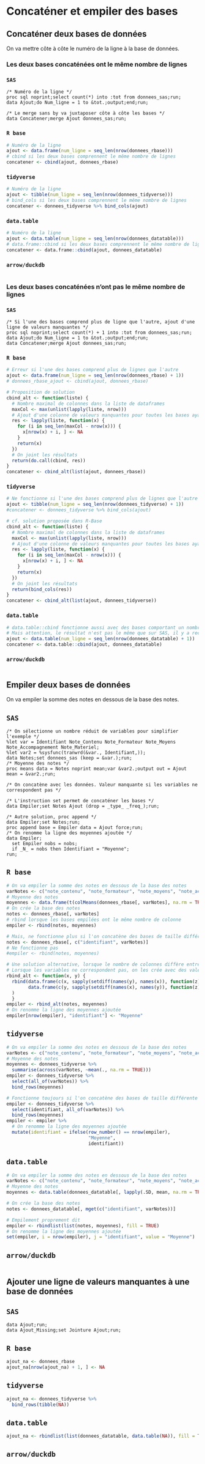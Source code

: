 # Concaténer et empiler des bases

## Concaténer deux bases de données

On va mettre côte à côte le numéro de la ligne à la base de données.

### Les deux bases concaténées ont le même nombre de lignes

::: {.panel-tabset group="language"}

### `SAS` {.unnumbered .unlisted}
``` sas
/* Numéro de la ligne */
proc sql noprint;select count(*) into :tot from donnees_sas;run;
data Ajout;do Num_ligne = 1 to &tot.;output;end;run;

/* Le merge sans by va juxtaposer côte à côte les bases */
data Concatener;merge Ajout donnees_sas;run;
```

### `R base` {.unnumbered .unlisted}
```r
# Numéro de la ligne
ajout <- data.frame(num_ligne = seq_len(nrow(donnees_rbase)))
# cbind si les deux bases comprennent le même nombre de lignes
concatener <- cbind(ajout, donnees_rbase)
```

### `tidyverse` {.unnumbered .unlisted}
```r
# Numéro de la ligne
ajout <- tibble(num_ligne = seq_len(nrow(donnees_tidyverse)))
# bind_cols si les deux bases comprennent le même nombre de lignes
concatener <- donnees_tidyverse %>% bind_cols(ajout)
```

### `data.table` {.unnumbered .unlisted}
```r
# Numéro de la ligne
ajout <- data.table(num_ligne = seq_len(nrow(donnees_datatable)))
# data.frame::cbind si les deux bases comprennent le même nombre de lignes
concatener <- data.frame::cbind(ajout, donnees_datatable)
```

### `arrow/duckdb` {.unnumbered .unlisted}
```r

```

:::

### Les deux bases concaténées n'ont pas le même nombre de lignes

::: {.panel-tabset group="language"}

### `SAS` {.unnumbered .unlisted}
``` sas
/* Si l'une des bases comprend plus de ligne que l'autre, ajout d'une ligne de valeurs manquantes */
proc sql noprint;select count(*) + 1 into :tot from donnees_sas;run;
data Ajout;do Num_ligne = 1 to &tot.;output;end;run;
data Concatener;merge Ajout donnees_sas;run;
```

### `R base` {.unnumbered .unlisted}
```r
# Erreur si l'une des bases comprend plus de lignes que l'autre
ajout <- data.frame(num_ligne = seq_len(nrow(donnees_rbase) + 1))
# donnees_rbase_ajout <- cbind(ajout, donnees_rbase)

# Proposition de solution
cbind_alt <- function(liste) {
  # Nombre maximal de colonnes dans la liste de dataframes
  maxCol <- max(unlist(lapply(liste, nrow)))
  # Ajout d'une colonne de valeurs manquantes pour toutes les bases ayant moins de ligne que le maximum
  res <- lapply(liste, function(x) {
    for (i in seq_len(maxCol - nrow(x))) {
      x[nrow(x) + i, ] <- NA
    }
    return(x)
  })
  # On joint les résultats
  return(do.call(cbind, res))
}
concatener <- cbind_alt(list(ajout, donnees_rbase))
```

### `tidyverse` {.unnumbered .unlisted}
```r
# Ne fonctionne si l'une des bases comprend plus de lignes que l'autre !
ajout <- tibble(num_ligne = seq_len(nrow(donnees_tidyverse) + 1))
#concatener <- donnees_tidyverse %>% bind_cols(ajout)

# cf. solution proposée dans R-Base
cbind_alt <- function(liste) {
  # Nombre maximal de colonnes dans la liste de dataframes
  maxCol <- max(unlist(lapply(liste, nrow)))
  # Ajout d'une colonne de valeurs manquantes pour toutes les bases ayant moins de ligne que le maximum
  res <- lapply(liste, function(x) {
    for (i in seq_len(maxCol - nrow(x))) {
      x[nrow(x) + i, ] <- NA
    }
    return(x)
  })
  # On joint les résultats
  return(bind_cols(res))
}
concatener <- cbind_alt(list(ajout, donnees_tidyverse))
```

### `data.table` {.unnumbered .unlisted}
```r
# data.table::cbind fonctionne aussi avec des bases comportant un nombre différent de lignes
# Mais attention, le résultat n'est pas le même que sur SAS, il y a recycling
ajout <- data.table(num_ligne = seq_len(nrow(donnees_datatable) + 1))
concatener <- data.table::cbind(ajout, donnees_datatable)
```

### `arrow/duckdb` {.unnumbered .unlisted}
```r

```

:::


## Empiler deux bases de données

On va empiler la somme des notes en dessous de la base des notes.

::: {.panel-tabset group="language"}

## `SAS` {.unnumbered .unlisted}
``` sas
/* On sélectionne un nombre réduit de variables pour simplifier l'exemple */
%let var = Identifiant Note_Contenu Note_Formateur Note_Moyens Note_Accompagnement Note_Materiel;
%let var2 = %sysfunc(tranwrd(&var., Identifiant,));
data Notes;set donnees_sas (keep = &var.);run;
/* Moyenne des notes */
proc means data = Notes noprint mean;var &var2.;output out = Ajout mean = &var2.;run;

/* On concatène avec les données. Valeur manquante si les variables ne correspondent pas */

/* L'instruction set permet de concaténer les bases */
data Empiler;set Notes Ajout (drop = _type_ _freq_);run;

/* Autre solution, proc append */
data Empiler;set Notes;run;
proc append base = Empiler data = Ajout force;run;
/* On renomme la ligne des moyennes ajoutée */
data Empiler;
  set Empiler nobs = nobs;
  if _N_ = nobs then Identifiant = "Moyenne";
run;
```

## `R base` {.unnumbered .unlisted}
```r
# On va empiler la somme des notes en dessous de la base des notes
varNotes <- c("note_contenu", "note_formateur", "note_moyens", "note_accompagnement", "note_materiel")
# Moyenne des notes
moyennes <- data.frame(t(colMeans(donnees_rbase[, varNotes], na.rm = TRUE)))
# On crée la base des notes
notes <- donnees_rbase[, varNotes]
# rbind lorsque les bases empilées ont le même nombre de colonne
empiler <- rbind(notes, moyennes)

# Mais, ne fonctionne plus si l'on concatène des bases de taille différente
notes <- donnees_rbase[, c("identifiant", varNotes)]
# Ne fonctionne pas
#empiler <- rbind(notes, moyennes)

# Une solution alternative, lorsque le nombre de colonnes diffère entre les deux bases
# Lorsque les variables ne correspondent pas, on les crée avec des valeurs manquantes, via setdiff
rbind_alt <- function(x, y) {
  rbind(data.frame(c(x, sapply(setdiff(names(y), names(x)), function(z) NA))),
        data.frame(c(y, sapply(setdiff(names(x), names(y)), function(z) NA)))
  )
  }
empiler <- rbind_alt(notes, moyennes)
# On renomme la ligne des moyennes ajoutée
empiler[nrow(empiler), "identifiant"] <- "Moyenne"
```

## `tidyverse` {.unnumbered .unlisted}
```r
# On va empiler la somme des notes en dessous de la base des notes
varNotes <- c("note_contenu", "note_formateur", "note_moyens", "note_accompagnement", "note_materiel")
# Moyenne des notes
moyennes <- donnees_tidyverse %>% 
  summarise(across(varNotes, ~mean(., na.rm = TRUE)))
empiler <- donnees_tidyverse %>% 
  select(all_of(varNotes)) %>% 
  bind_rows(moyennes)

# Fonctionne toujours si l'on concatène des bases de taille différente
empiler <- donnees_tidyverse %>% 
  select(identifiant, all_of(varNotes)) %>% 
  bind_rows(moyennes)
empiler <- empiler %>% 
  # On renomme la ligne des moyennes ajoutée
  mutate(identifiant = ifelse(row_number() == nrow(empiler),
                              "Moyenne",
                              identifiant))
```

## `data.table` {.unnumbered .unlisted}
```r
# On va empiler la somme des notes en dessous de la base des notes
varNotes <- c("note_contenu", "note_formateur", "note_moyens", "note_accompagnement", "note_materiel")
# Moyenne des notes
moyennes <- data.table(donnees_datatable[, lapply(.SD, mean, na.rm = TRUE), .SDcols = varNotes])

# On crée la base des notes
notes <- donnees_datatable[, mget(c("identifiant", varNotes))]

# Empilement proprement dit
empiler <- rbindlist(list(notes, moyennes), fill = TRUE)
# On renomme la ligne des moyennes ajoutée
set(empiler, i = nrow(empiler), j = "identifiant", value = "Moyenne")
```

## `arrow/duckdb` {.unnumbered .unlisted}
```r

```

:::

## Ajouter une ligne de valeurs manquantes à une base de données
::: {.panel-tabset group="language"}

## `SAS` {.unnumbered .unlisted}
``` sas
data Ajout;run;
data Ajout_Missing;set Jointure Ajout;run;
```

## `R base` {.unnumbered .unlisted}
```r
ajout_na <- donnees_rbase
ajout_na[nrow(ajout_na) + 1, ] <- NA
```

## `tidyverse` {.unnumbered .unlisted}
```r
ajout_na <- donnees_tidyverse %>%
  bind_rows(tibble(NA))
```

## `data.table` {.unnumbered .unlisted}
```r
ajout_na <- rbindlist(list(donnees_datatable, data.table(NA)), fill = TRUE)
```

## `arrow/duckdb` {.unnumbered .unlisted}
```r

```

:::